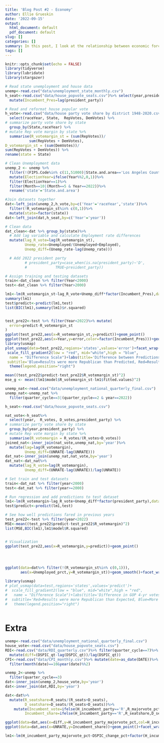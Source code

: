 ```yaml
---
title: 'Blog Post #2 - Economy'
author: Ellie Grueskin
date: '2022-09-15'
output:
  html_document: default
  pdf_document: default
slug: []
categories: []
summary: In this post, I look at the relationship between economic forces and house voting patterns.
tags: []
---
```


```r
knitr::opts_chunk$set(echo = FALSE)
library(tidyverse)
library(lubridate)
library(stargazer)

# Read state unemployment and house data 
unemp<-read.csv("data/unemployment_state_monthly.csv")
h_seat<-read.csv("data/house_popvote_seats.csv")%>% select(year,president_party)%>%
  mutate(Incumbent_Pres=lag(president_party))

# Read and reformat house popular vote
h_vote<-read.csv("data/house party vote share by district 1948-2020.csv")%>%
  select(raceYear, State,  RepVotes, DemVotes) %>%
# summarize party vote share by state
  group_by(State,raceYear) %>%
# mutate Rep vote margin by state %>%
  summarise(R_votemargin_st = (sum(RepVotes))/
           sum(RepVotes + DemVotes),
D_votemargin_st = (sum(DemVotes))/
sum(RepVotes + DemVotes)) %>%
rename(state = State)

# Clean Unemployment data
unemp_2 <- unemp %>% 
  filter(!(FIPS.Code%in% c(11,51000)|State.and.area=='Los Angeles County'))%>% 
  mutate(ElectionYear=ifelse(Year%%2,0,1))%>%
  filter(ElectionYear==1)%>%
  filter(Month==10|(Month==5 & Year==2022))%>%
  rename('state'='State.and.area')

#Join datasets together
dat<-left_join(unemp_2,h_vote,by=c('Year'='raceYear','state'))%>%
  filter(!R_votemargin_st%in% c(0,1))%>%
  mutate(state=factor(state))
dat<-left_join(dat,h_seat,by=c('Year'='year'))

# Clean data
dat_clean<-dat %>% group_by(state)%>%
  # Add lag variable and calculate Employment rate differences
  mutate(lag_R_vote=lag(R_votemargin_st),
         Unemp_rate=Unemployed/(Unemployed+Employed),
         Unemp_diff=(Unemp_rate-lag(Unemp_rate)))

  # Add 2022 president party  
         # president_party=case_when(is.na(president_party)~'D',
         #             TRUE~president_party))

# Assign training and testing datasets
train<-dat_clean %>% filter(Year<2000)
test<-dat_clean %>% filter(Year>2000)

lm1<-lm(R_votemargin_st~lag_R_vote+Unemp_diff*factor(Incumbent_Pres),data=train)
summary(lm1)
test$predict<-predict(lm1,test)
list(BIC(lm1),summary(lm1)$r.squared)


test_pre22<-test %>% filter(Year<2022)%>% mutate(
  error=predict-R_votemargin_st
)
ggplot(test_pre22,aes(x=R_votemargin_st,y=predict))+geom_point()
ggplot(test_pre22,aes(x=Year,y=error,color=factor(Incumbent_Pres)))+geom_point()
library(usmap)
plot_usmap(data=test_pre22,regions='states',values='error')+facet_wrap(~Year)+
 scale_fill_gradient2(low = "red", mid="white",high = "blue", 
  name = "Difference Scale")+labs(title='Difference between Predictions and Acutal Values',
 subtitle='Blue=Results were more Republican than Predicted, Red=Results were more Republican than Predicted')+
  theme(legend.position="right")

mean((test_pre22$predict-test_pre22$R_votemargin_st)^2)
mse_g <- mean((lm1$model$R_votemargin_st-lm1$fitted.values)^2)

unemp_nat<-read.csv("data/unemployment_national_quarterly_final.csv")
unemp_nat<-unemp_nat %>% 
  filter(quarter_cycle==3|(quarter_cycle==2 & year==2022))

h_seat<-read.csv("data/house_popvote_seats.csv")

nat_vote<-h_seat%>%
  select(year,  R_votes, D_votes,president_party) %>%
# summarize party vote share by state
  group_by(year,president_party) %>%
# mutate Rep vote margin by state %>%
  summarise(R_votemargin = R_votes/(R_votes+D_votes))
joined_nat<-inner_join(nat_vote,unemp_nat,by='year')%>%
  mutate(lag=lag(R_votemargin),
         Unemp_diff=(UNRATE-lag(UNRATE)))
dat_nat<-inner_join(unemp_nat,nat_vote,by='year')
dat_nat<-dat_nat%>%
  mutate(lag_R_vote=lag(R_votemargin),
         Unemp_diff=(UNRATE-lag(UNRATE))/lag(UNRATE))

# Set train and test datasets
train<-dat_nat %>% filter(year<2000)
test<-dat_nat %>% filter(year>=2000)

# Run regression and add predictions to test dataset
lm1<-lm(R_votemargin~lag_R_vote+Unemp_diff*factor(president_party),data=train)
test$predict<-predict(lm1,test)

# See how well predictions fared in previous years
test_pre22<-test %>% filter(year<2022)
MSE<-mean((test_pre22$predict-test_pre22$R_votemargin)^2)
list(MSE,BIC(lm1),lm1$model$R.squared)


# Visualization
ggplot(test_pre22,aes(x=R_votemargin,y=predict))+geom_point()




ggplot(data=dat%>% filter(!(R_votemargin_st%in% c(0,1))),
       aes(x=Unemployed_prct,y=R_votemargin_st))+geom_smooth()+facet_wrap(~state)

library(usmap)
# plot_usmap(data=test,regions='states',values='predict')+
#  scale_fill_gradient2(low = "blue", mid="white",high = "red", 
#   name = "Difference Scale")+labs(title='Difference in GOP 4-yr voteshare margin',
#  subtitle='Red=Results were more Republican than Expected, Blue=More Democrat than Expected, Gray=No Data')+
#   theme(legend.position="right")
  
```


# Extra 
```r

unemp<-read.csv("data/unemployment_national_quarterly_final.csv")
house_vote<-read.csv("data/house_popvote_seats.csv")
RDI<-read.csv("data/RDI_quarterly.csv")%>% filter(quarter_cycle==7)%>%
  mutate(diff=(DSPIC_qt-lag(DSPIC_qt))/lag(DSPIC_qt))
CPI<-read.csv("data/CPI_monthly.csv")%>% mutate(date=as_date(DATE))%>%
  filter(month(date)==10&year(date)%%2)

unemp_2<-unemp %>% 
  filter(quarter_cycle==3)
dat<-inner_join(unemp_2,house_vote,by='year')
dat<-inner_join(dat,RDI,by='year')

dat<-dat%>%
  mutate(R_seatshare=R_seats/(R_seats+D_seats),
         D_seatshare=D_seats/(R_seats+D_seats))%>%
    mutate(Incumbent_vote=ifelse(H_incumbent_party=='R',R_majorvote_pct,D_majorvote_pct),
         Incumbent_share=ifelse(H_incumbent_party=='R',R_seatshare,D_seatshare))

ggplot(data=dat,aes(x=diff,y=H_incumbent_party_majorvote_pct,col=H_incumbent_party))+geom_point()+facet_wrap(~H_incumbent_party)
ggplot(data=dat,aes(x=UNRATE,y=Incumbent_share))+geom_point()+facet_wrap(~H_incumbent_party)

lm1<-lm(H_incumbent_party_majorvote_pct~DSPIC_change_pct+factor(H_incumbent_party),data=dat)

```

